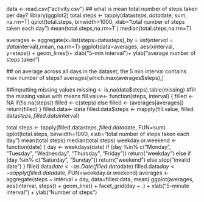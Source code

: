  data <- read.csv("activity.csv")
 ## what is mean total number of steps taken per day?
 library(ggplot2)
 total.steps <- tapply(data$steps, data$date, sum, na.rm=T)
qplot(total.steps, binwidth=1000, xlab="total number of steps taken each day")
 mean(total.steps,na.rm=T
)
 median(total.steps,na.rm=T)
 
 averages <- aggregate(x=list(steps=data$steps), by=list(interval=data$interval),mean, na.rm=T)
 ggplot(data=averages, aes(xinterval, y=steps)) + geom_lines()+ xlab("5-min interval")+ ylab("average number of steps taken")
 
 ## on average across all days in the dataset, the 5 min interval contains max number of steps? 
 averages[which.max(averages$steps),]
 
 ##imputting missing values
 missing <- is.na(data$steps)
 table(missing)
 #fill the missing value with means
 fill.value<- function(steps, interval) {
   filled <-NA
   if(!is.na(steps))
     filled <- c(steps)
   else
    filled <- (averages[averages])
   return(filled)
 }
 filled.data<- data
 filled.data$steps <- mapply(fill.value, filled. data$steps, filled.data$interval)
 
 total.steps <- tapply(filled.data$steps, filled.data$date, FUN=sum)
 qplot(total.steps, binwidth=1000, xlab="total number of steps taken each day")
 mean(total.steps)
 median(total.steps)
 weekday.or.weekend <- function(date) {
       day <- weekdays(date)
       if (day %in% c("Monday", "Tuesday", "Wednesday", "Thursday", "Friday"))
             return("weekday")
       else if (day %in% c("Saturday", "Sunday"))
             return("weekend")
       else
             stop("invalid date")
   }
 filled.data$date <- as.Date(filled.data$date)
 filled.data$day <- sapply(filled.data$date, FUN=weekday.or.weekend)
 averages <- aggregate(steps ~ interval + day, data=filled.data, mean)
 ggplot(averages, aes(interval, steps)) + geom_line() + facet_grid(day ~ .) +
     xlab("5-minute interval") + ylab("Number of steps")
